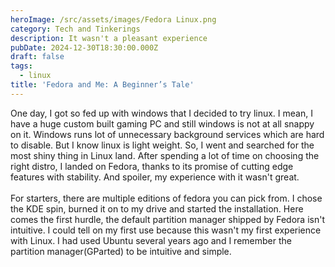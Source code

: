 ```yaml
---
heroImage: /src/assets/images/Fedora Linux.png
category: Tech and Tinkerings
description: It wasn't a pleasant experience
pubDate: 2024-12-30T18:30:00.000Z
draft: false
tags:
  - linux
title: 'Fedora and Me: A Beginner’s Tale'
---
```


One day, I got so fed up with windows that I decided to try linux. I mean, I have a huge custom built gaming PC and still windows is not at all snappy on it. Windows runs lot of unnecessary background services which are hard to disable. But I know linux is light weight. So, I went and searched for the most shiny thing in Linux land. After spending a lot of time on choosing the right distro, I landed on Fedora, thanks to its promise of cutting edge features with stability. And spoiler, my experience with it wasn't great. \
\
For starters, there are multiple editions of fedora you can pick from. I chose the KDE spin, burned it on to my drive and started the installation. Here comes the first hurdle, the default partition manager shipped by Fedora isn't intuitive. I could tell on my first use because this wasn't my first experience with Linux. I had used Ubuntu several years ago and I remember the partition manager(GParted) to be intuitive and simple.
